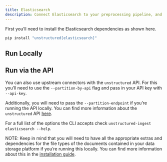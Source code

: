 ```yaml
---
title: Elasticsearch 
description: Connect Elasticsearch to your preprocessing pipeline, and batch process all your documents using `unstructured-ingest` to store structured outputs locally on your filesystem.
---
```


First you’ll need to install the Elasticsearch dependencies as shown here.

```bash 
pip install "unstructured[elasticsearch]"
```


## Run Locally


<CodeGroup>

  <ElasticsearchSh />

  <ElasticsearchPy />

</CodeGroup>


## Run via the API

You can also use upstream connectors with the `unstructured` API. For this you’ll need to use the `--partition-by-api` flag and pass in your API key with `--api-key`.


<CodeGroup>

  <ElasticsearchAPISh />

  <ElasticsearchAPIPy />

</CodeGroup>


Additionally, you will need to pass the `--partition-endpoint` if you’re running the API locally. You can find more information about the `unstructured` API [here](https://github.com/Unstructured-IO/unstructured-api).

For a full list of the options the CLI accepts check `unstructured-ingest elasticsearch --help`.

NOTE: Keep in mind that you will need to have all the appropriate extras and dependencies for the file types of the documents contained in your data storage platform if you’re running this locally. You can find more information about this in the [installation guide](/open-source/installation/overview).